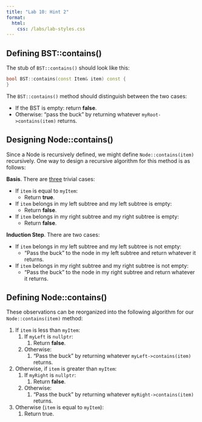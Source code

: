 ```yaml
---
title: "Lab 10: Hint 2"
format: 
  html:
    css: /labs/lab-styles.css
---
```


## Defining BST::contains()

The stub of `BST::contains()` should look like this:

```cpp
bool BST::contains(const Item& item) const {
}
```

The `BST::contains()` method should distinguish between the two cases:

+ If the BST is empty: return **false**.
+ Otherwise: "pass the buck" by returning whatever `myRoot->contains(item)` returns.


## Designing Node::contains()

Since a Node is recursively defined, we might define `Node::contains(item)` recursively. One way to design a recursive algorithm for this method is as follows:

**Basis**. There are <u>three</u> trivial cases:

* If `item` is equal to `myItem`:
  * Return **true**.
* If `item` belongs in my left subtree and my left subtree is empty:
  * Return **false**.
* If `item` belongs in my right subtree and my right subtree is empty:
  * Return **false**.

**Induction Step**. There are two cases:

* If `item` belongs in my left subtree and my left subtree is not empty:
  * "Pass the buck" to the node in my left subtree and return whatever it returns.
* If `item` belongs in my right subtree and my right subtree is not empty:
  * "Pass the buck" to the node in my right subtree and return whatever it returns.


## Defining Node::contains()

These observations can be reorganized into the following algorithm for our `Node::contains(item)` method:

1. If `item` is less than `myItem`:
   1. If `myLeft` is `nullptr`:
      1. Return **false**.
   2. Otherwise:
      1. "Pass the buck" by returning whatever `myLeft->contains(item)` returns.
2. Otherwise, if `item` is greater than `myItem`:
   1. If `myRight` is `nullptr`:
      1. Return **false**.
   2. Otherwise:
      1. "Pass the buck" by returning whatever `myRight->contains(item)` returns.
3. Otherwise (`item` is equal to `myItem`):
   1. Return true.